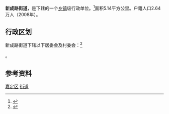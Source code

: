{{中国乡级行政区|31/01/14/001/000}}

'''新成路街道'''，是{{PRC admin/fullname|31/01/14/001/000|3}}下辖的一个[[乡镇|乡镇]]级行政单位。<ref>{{PRC admin/ref sgc|{{PRC admin/parent|31/01/14/001/000}}}}</ref>面积5.14平方公里。户籍人口2.64万人（2008年）。

== 行政区划 ==

新成路街道下辖以下居委会及村委会：<ref>{{PRC admin/ref sgc|31/01/14/001/000}}</ref>

{{PRC admin/children|31/01/14/001/000}}。

== 参考资料 ==

{{Reflist|2}}

{{嘉定区行政区划}}
{{上海行政区划小作品}}

[[Category:上海市街道_(行政区划)|嘉定区]]
[[Category:嘉定区行政区划|街道]]